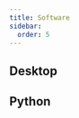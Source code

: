 ```yaml
---
title: Software
sidebar:
  order: 5
---
```



## Desktop

<LinkCard
  title="Open Data Editor"
  description="<img src='../../assets/odet.png' /> <br /> No-code application to explore and publish all kinds of data: datasets, tables, charts, maps, stories, and more. Forever free and open source project powered by open standards and generative AI."
  href="https://opendataeditor.org"
/>

## Python

<CardGrid>
  <LinkCard
    title="frictionless-py"
    description="Data management framework for Python that provides functionality to describe, extract, validate, and transform tabular data"
    href="https://framework.frictionlessdata.io/"
  />
  <LinkCard
    title="dataflows"
    description="DataFlows is a simple, intuitive lightweight framework for building data processing flows in python."
    href="https://github.com/datahq/dataflows"
  />
</CardGrid>
